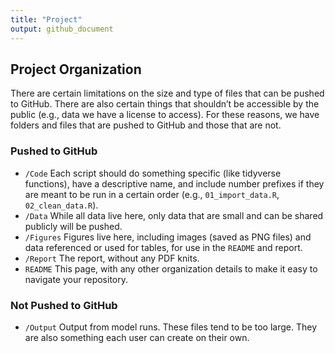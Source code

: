 ```yaml
---
title: "Project"
output: github_document
---
```


## Project Organization

There are certain limitations on the size and type of files that can be pushed to GitHub. There are also certain things that shouldn't be accessible by the public (e.g., data we have a license to access). For these reasons, we have folders and files that are pushed to GitHub and those that are not.

### Pushed to GitHub

* `/Code` Each script should do something specific (like tidyverse functions), have a descriptive name, and include number prefixes if they are meant to be run in a certain order (e.g., `01_import_data.R`, `02_clean_data.R`).
* `/Data` While all data live here, only data that are small and can be shared publicly will be pushed.
* `/Figures` Figures live here, including images (saved as PNG files) and data referenced or used for tables, for use in the `README` and report.
* `/Report` The report, without any PDF knits.
* `README` This page, with any other organization details to make it easy to navigate your repository.

### Not Pushed to GitHub

* `/Output` Output from model runs. These files tend to be too large. They are also something each user can create on their own.

